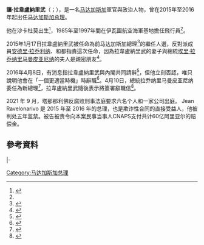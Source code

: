 {{多個問題|
{{Expand|time=2016-04-15T14:52:46+00:00}}
{{请求翻译|time=2016-04-15T14:52:46+00:00}}
}}
{{Infobox Officeholder
|name             = 讓·拉韋盧納里武
|native_name      = Jean Ravelonarivo
|native_name_lang = mg
|image            = 
|caption        = 
|office         = [[马达加斯加总理|马达加斯加总理]]
|president      = [[埃里·拉乔纳里马曼皮亚尼纳|埃里·拉乔纳里马曼皮亚尼纳]]
|term_start     = 2015年1月17日
|term_end       = 2016年4月10日
|predecessor    = {{le|羅傑·庫盧|Roger Kolo}}
|successor      = [[奧利維爾·馬哈法利·索隆南卓沙那|奧利維爾·馬哈法利·索隆南卓沙那]]
|birth_date     = {{birth date and age|1959|4|17}}
|birth_place    = {{MAD}}{{le|貝雷武|Berevo}}沙卡杜莫
|death_date     = 
|death_place    = 
|party          = {{NONP}}
|alma_mater     = 
|religion       = 
|signature      = 
|website        =
}}

'''讓·拉韋盧納里武'''（{{lang-mg|Jean Ravelonarivo}}；{{bd|1959年|4月17日}}），是一名[[马达加斯加|马达加斯加]]軍官與政治人物，曾在2015年至2016年起出任[[马达加斯加总理|马达加斯加总理]]。

他在{{le|貝雷武|Berevo}}沙卡杜莫出生<ref name=cv>{{cite web |author= |url=http://www.madagascar-tribune.com/IMG/pdf/CV_PM.pdf |title=Ravelonarivo, Jean biographie |publisher=Madagascar Tribune |date= |accessdate=2015-03-08 |archive-date=2016-03-03 |archive-url=https://web.archive.org/web/20160303171341/http://www.madagascar-tribune.com/IMG/pdf/CV_PM.pdf |dead-url=no }}</ref>，1985年至1997年間在伊瓦圖航空海軍基地擔任飛行員<ref name=cv/>。

2015年1月17日拉韋盧納里武被任命為前马达加斯加總理{{le|羅傑·庫盧|Roger Kolo}}<ref>{{Cite web|title=Jean Ravelonarivo|url=https://www.facebook.com/rikotdenis/photos/a.1539306709665861/1646341645629033/?type=3|access-date=2021-08-02|work=www.facebook.com|language=en}}</ref>的繼任人選，反對派成員[[安德里·拉乔利纳|安德里·拉乔利纳]]、{{le|讓·路易·羅賓遜|Jean Louis Robinson }}和{{le|阿爾貝·卡米耶·維塔爾|Albert Camille Vital}}都指責這次任命，因為拉韋盧納里武的妻子與總統[[埃里·拉乔纳里马曼皮亚尼纳|埃里·拉乔纳里马曼皮亚尼纳]]的夫人是親密朋友<ref>{{cite web |author= |url=http://news.xinhuanet.com/english/africa/2015-01/17/c_133926427.htm |title=Madagascar's new prime minister takes office |publisher=Xinhua |date=2015-01-17 |accessdate=2015-03-08 |archive-date=2015-04-02 |archive-url=https://web.archive.org/web/20150402133823/http://news.xinhuanet.com/english/africa/2015-01/17/c_133926427.htm |dead-url=no }}</ref>。

2016年4月8日，有消息指拉韋盧納里武與內閣共同請辭<ref>{{cite news|last1=Alex|first1=Remmy|title=Madagascar Prime Minister, Cabinet Resign|url=http://www.nigerianbulletin.com/threads/madagascar-prime-minister-cabinet-resign.199407/|accessdate=2016-04-08|publisher=Nigerian Bulletin|date=2016-04-08|archive-date=2016-04-11|archive-url=https://web.archive.org/web/20160411142032/http://www.nigerianbulletin.com/threads/madagascar-prime-minister-cabinet-resign.199407/|dead-url=yes}}</ref>，但他立刻否認，唯只說明他會在「一個更適當時機」時辭職<ref>{{cite news|title=Madagascan Prime Minister Jean Ravelonarivo denies resignation claim|url=http://www.india.com/news/world/madagascan-prime-minister-jean-ravelonarivo-denies-resignation-claim-1094157/|accessdate=2016-04-09|publisher=Press Trust of India|date=2016-04-09|archive-date=2016-04-30|archive-url=https://web.archive.org/web/20160430035500/http://www.india.com/news/world/madagascan-prime-minister-jean-ravelonarivo-denies-resignation-claim-1094157/|dead-url=yes}}</ref>。4月10日，總統拉乔纳里马曼皮亚尼纳委任{{link-fr|奧利維爾·索隆南卓沙那|Olivier Solonandrasana}}為新總理<ref>{{cite web |author= |url=http://www.rfi.fr/afrique/20160410-madagascar-olivier-mahafaly-nomme-nouveau-premier-ministre-ravelonarivo |title=Madagascar: Olivier Mahafaly nommé Premier ministre |language=fr |publisher= |date=2016-04-10 |accessdate=2016-04-12 |archive-date=2016-04-14 |archive-url=https://web.archive.org/web/20160414235156/http://www.rfi.fr/afrique/20160410-madagascar-olivier-mahafaly-nomme-nouveau-premier-ministre-ravelonarivo |dead-url=no }}</ref>，拉韋盧納里武隨後表示將簽署辭職信<ref>{{cite web |author= |url=http://news.xinhuanet.com/english/2016-04/11/c_135265692.htm |title=Madagascar presidency names new Prime Minister |publisher=Xinhua Africa |date=2016-04-11 |accessdate=2016-04-12 |archive-date=2016-04-26 |archive-url=https://web.archive.org/web/20160426121903/http://news.xinhuanet.com/english/2016-04/11/c_135265692.htm |dead-url=no }}</ref>。

2021 年 9 月，塔那那利佛反腐败刑事法庭要求六名个人和一家公司出庭。 Jean Ravelonarivo 是 2015 年至 2016 年的总理，也是欺诈性合同的直接受益人，他被判处五年监禁。被告被责令向本案民事当事人CNAPS支付共计60亿阿里亚尔的赔偿金。

==參考資料==
{{reflist}}

{{s-start}}
{{s-off}}
|-
{{s-bef|before={{le|羅傑·庫盧|Roger Kolo}}}}
{{s-ttl|title=[[马达加斯加总理|马达加斯加总理]]|years=2015年－2016年}}
{{s-aft|after=[[奧利維爾·馬哈法利·索隆南卓沙那|奧利維爾·馬哈法利·索隆南卓沙那]]}}
{{s-end}}

{{馬達加斯加總理}}
{{DEFAULTSORT:Ravelonarivo, Jean}}

[[Category:马达加斯加总理|Category:马达加斯加总理]]